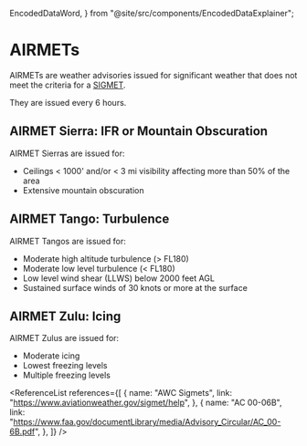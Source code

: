   EncodedDataWord,
} from "@site/src/components/EncodedDataExplainer";

# AIRMETs

AIRMETs are weather advisories issued for significant weather that does not meet
the criteria for a [SIGMET](/docs/topics/weather-services/sigmets).

They are issued every 6 hours.

## AIRMET Sierra: IFR or Mountain Obscuration

AIRMET Sierras are issued for:

- Ceilings < 1000' and/or < 3 mi visibility affecting more than 50% of the area
- Extensive mountain obscuration

## AIRMET Tango: Turbulence

AIRMET Tangos are issued for:

- Moderate high altitude turbulence (> FL180)
- Moderate low level turbulence (< FL180)
- Low level wind shear (LLWS) below 2000 feet AGL
- Sustained surface winds of 30 knots or more at the surface

## AIRMET Zulu: Icing

AIRMET Zulus are issued for:

- Moderate icing
- Lowest freezing levels
- Multiple freezing levels

<ReferenceList
  references={[
    {
      name: "AWC Sigmets",
      link: "https://www.aviationweather.gov/sigmet/help",
    },
    {
      name: "AC 00-06B",
      link: "https://www.faa.gov/documentLibrary/media/Advisory_Circular/AC_00-6B.pdf",
    },
  ]}
/>

